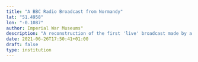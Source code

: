 ```yaml
---
title: "A BBC Radio Broadcast from Normandy"
lat: "51.4958"
lon: "-0.1087"
author: Imperial War Museums"
description: "A reconstruction of the first 'live' broadcast made by a BBC radio correspondent in Normandy."
date: 2021-06-26T17:50:41+01:00
draft: false
type: institution
---
```

